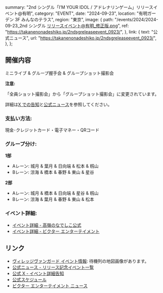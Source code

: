  summary: "2nd シングル「I’M YOUR IDOL / アドレナリンゲーム」リリースイベント@有明",
  category: "EVENT",
  date: "2024-09-23",
  location: "有明ガーデン 3F みんなのテラス",
  region: "東京",
  image: {
    path: "/events/2024/2024-09-23_2nd シングル リリースイベント@有明_修正版.png",
    ref: "https://takanenonadeshiko.jp/2ndsgreleaseevent_0923/",
  },
  link: {
    text: "公式ニュース",
    url: "https://takanenonadeshiko.jp/2ndsgreleaseevent_0923/",
  },
};

## 開催内容

ミニライブ & グループ握手会 & グループショット撮影会

**注意:**

「全員ショット撮影会」から「グループショット撮影会」に変更されています。

詳細は[X での告知](https://x.com/takanenofficial/status/1833864327847465429)と[公式ニュース](https://takanenonadeshiko.jp/2ndsgreleaseevent_0923re/)を参照してください。

### 支払い方法:

現金･クレジットカード・電子マネー・QRコード

### グループ分け:

**1部**

- Aレーン: 城月 & 葉月 & 日向端 & 松本 & 籾山
- Bレーン: 涼海 & 橋本 & 春野 & 東山 & 星谷

**2部**

- Aレーン: 城月 & 橋本 & 日向端 & 星谷 & 籾山
- Bレーン: 涼海 & 葉月 & 春野 & 東山 & 松本

### イベント詳細:

- [イベント詳細 - 高嶺のなでしこ公式](https://takanenonadeshiko.jp/2ndsgreleaseevent_0923/)
- [イベント詳細 - ビクター エンターテイメント](https://www.jvcmusic.co.jp/-/News/A028511/21.html)

## リンク

- [ヴィレッジヴァンガード イベント情報](https://www.village-v.co.jp/news/event/19419): 待機列の地図画像があります。
- [公式ニュース - リリース記念イベント一覧](https://takanenonadeshiko.jp/2ndsgreleaseevent_all/)
- [公式 X - イベント詳細告知](https://x.com/takanenofficial/status/1833865384518107256)
- [公式スケジュール](https://takanenonadeshiko.jp/events/event/2ndシングル「タイトル未定」リリースイベント/)
- [ビクター エンターテイメント ニュース](https://www.jvcmusic.co.jp/-/News/A028511/16.html)
